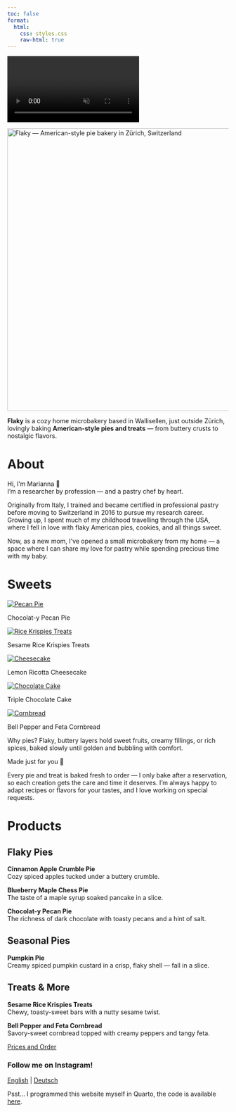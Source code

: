 ```yaml
---
toc: false
format:
  html:
    css: styles.css
    raw-html: true 
---
```

<!-- Desktop background video -->
<div class="background-video-container">
  <video autoplay muted loop playsinline>
    <source src="Backgroundrotating.mp4" type="video/mp4">
  </video>
</div>



![](logo_website.png){fig-align="center" width="642" alt="Flaky — American-style pie bakery in Zürich, Switzerland"}

<div class="content-overlay">
**Flaky** is a cozy home microbakery based in Wallisellen, just outside Zürich, lovingly baking **American-style pies and treats** — from buttery crusts to nostalgic flavors.

# About {#about}

Hi, I’m Marianna 🍓\
I’m a researcher by profession — and a pastry chef by heart.

Originally from Italy, I trained and became certified in professional pastry before moving to Switzerland in 2016 to pursue my research career.\
Growing up, I spent much of my childhood travelling through the USA, where I fell in love with flaky American pies, cookies, and all things sweet.

Now, as a new mom, I’ve opened a small microbakery from my home — a space where I can share my love for pastry while spending precious time with my baby.

# Sweets {#sweets}


<div class="gallery">
<div class="polaroid">
<a href="https://www.instagram.com/flakypieshop" target="_blank">
<img src="images/PecanPie.jpeg" alt="Pecan Pie">
</a>
<p class="caption">Chocolat-y Pecan Pie</p>
</div>

<div class="polaroid">
<a href="https://www.instagram.com/flakypieshop" target="_blank">
<img src="images/RiceKrispiesTreats.jpg" alt="Rice Krispies Treats">
</a>
<p class="caption">Sesame Rice Krispies Treats</p>
</div>

<div class="polaroid">
<a href="https://www.instagram.com/flakypieshop" target="_blank">
<img src="images/Cheesecake.jpeg" alt="Cheesecake">  </a>
<p class="caption">Lemon Ricotta Cheesecake</p>
</div>

<div class="polaroid">
<a href="https://www.instagram.com/flakypieshop" target="_blank">
<img src="images/Emilie2.jpeg" alt="Chocolate Cake">  </a>
<p class="caption">Triple Chocolate Cake</p>
</div>

<div class="polaroid">
<a href="https://www.instagram.com/flakypieshop" target="_blank">
<img src="images/Cornbread2.jpeg" alt="Cornbread">  </a>
<p class="caption">Bell Pepper and Feta Cornbread</p>
</div>

</div>



Why pies? Flaky, buttery layers hold sweet fruits, creamy fillings, or rich spices, baked slowly until golden and bubbling with comfort.

Made just for you 💛

Every pie and treat is baked fresh to order — I only bake after a reservation, so each creation gets the care and time it deserves. I’m always happy to adapt recipes or flavors for your tastes, and I love working on special requests.

# Products {#products}

## Flaky Pies

**Cinnamon Apple Crumble Pie**\
Cozy spiced apples tucked under a buttery crumble.

**Blueberry Maple Chess Pie**\
The taste of a maple syrup soaked pancake in a slice.

**Chocolat-y Pecan Pie**\
The richness of dark chocolate with toasty pecans and a hint of salt.

## Seasonal Pies

**Pumpkin Pie**\
Creamy spiced pumpkin custard in a crisp, flaky shell — fall in a slice.

## Treats & More

**Sesame Rice Krispies Treats**\
Chewy, toasty-sweet bars with a nutty sesame twist.

**Bell Pepper and Feta Cornbread**\
Savory-sweet cornbread topped with creamy peppers and tangy feta.
</div>

<div class="nav-button">
  <a href="contact.qmd" class="btn-link">Prices and Order</a>
</div>

<script type="application/ld+json">
{
  "@context": "https://schema.org",
  "@type": "Bakery",
  "name": "Flaky",
  "image": "https://yourdomain.com/logo_website.png",
  "address": {
    "@type": "PostalAddress",
    "addressLocality": "Zürich",
    "addressCountry": "CH"
  },
  "servesCuisine": "American desserts",
  "url": "https://yourdomain.com",
  "description": "Flaky is a home-based microbakery in Zürich, baking handmade American-style pies such as pumpkin pie, cinnamon apple crumble, and pecan pie."
}
</script>

<div class="social-center">
  <h3 class="social-heading">Follow me on Instagram!</h3>
  <a href="https://www.instagram.com/flakypieshop" target="_blank" class="social-link">
    <i class="fab fa-instagram"></i>
  </a>
</div>



<div class="language-switch">
  <a href="index.html">English</a> |
  <a href="de/index.html">Deutsch</a>
</div>



<div class="footer-heart">
  <i class="fas fa-heart"></i>
</div>


<footer class="site-footer">
  <p>
    Psst... I programmed this website myself in Quarto, the code is available
    <a href="https://github.com/MariannaRosso/flakypieshop" target="_blank">here</a>.
  </p>
</footer>